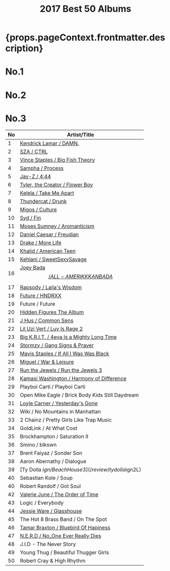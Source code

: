 ﻿---
title: 2017 Best 50 Albums
tabs: ['2020', '2019', '2018', '2017', '2016']
description: 2017 Black Music Best 50 Albums by planet.ky
keywords: '2017, album best 50, CD best 50, black music, Hip-Hop, Rap, Soul, R&B'
---


<h1> {props.pageContext.frontmatter.description} </h1>

<Row>
<Column colMd={2} colLg={3} noGutterMdLeft>
  <h1>No.1</h1>
  <Review1 />
</Column>
<Column colMd={2} colLg={3} noGutterMdLeft>
  <h1>No.2</h1>
  <Review2 /> 
</Column>
<Column colMd={2} colLg={3} noGutterMdLeft>
  <h1>No.3</h1>
  <Review3 /> 
</Column>
</Row>

| No  | Artist/Title                                                            | 
| --  | ----------------------------------------------------------------------- | 
| 1	  |[Kendrick Lamar / DAMN.](/review/kendricklamar5L)	                    |
| 2	  |[SZA / CTRL](/review/sza1L)	                                            |
| 3	  |[Vince Staples / Big Fish Theory](/review/vincestaples3L)	            |
| 4	  |[Sampha / Process](/review/sampha1L)	                                    |
| 5	  |[Jay-Z / 4:44](/review/jayz12L)	                                        |
| 6	  |[Tyler, the Creator / Flower Boy](/review/tyler3L)	                    |
| 7	  |[Kelela / Take Me Apart](/review/kelela2L)	                            |
| 8	  |[Thundercat / Drunk](/review/thundercat1L)	                            |
| 9	  |[Migos / Culture](/review/migos1)	                                    |
| 10  |[Syd / Fin](/review/syd1L)	                                            |
| 11  |[Moses Sumney / Aromanticism](/review/mosessumney1L)	                    |
| 12  |[Daniel Caesar / Freudian](/review/danielcaesar1L)	                    |
| 13  |[Drake / More Life](/review/drake7L)	                                    |
| 14  |[Khalid / American Teen](/review/khalid1L)	                            |
| 15  |[Kehlani / SweetSexySavage](/review/kehlani1L)	                        |
| 16  |[Joey Bada$$ / ALL-AMERIKKKAN BADA$$](/review/joeybadass2L)              |
| 17  |[Rapsody / Laila's Wisdom](/review/rapsody1L)	                        |
| 18  |[Future / HNDRXX	](/review/future4L)	                                    |
| 19  |	Future / Future						                                    |
| 20  |[Hidden Figures The Album](/review/hiddenfiguresL)	                    |
| 21  |[J Hus / Common Sens](/review/jhus1L)	                                |
| 22  |[Lil Uzi Vert / Luv Is Rage 2](/review/liluzivert1L)	                    |
| 23  |[Big K.R.I.T. / 4eva Is a Mighty Long Time](/review/bigkrit3L)	        |
| 24  |[Stormzy / Gang Signs & Prayer](/review/stormzy1L)	                    |
| 25  |[Mavis Staples / If All I Was Was Black](/review/mavisstaples4L)	        |
| 26  |[Miguel / War & Leisure](/review/miguel3L)	                            |
| 27  |[Run the Jewels / Run the Jewels 3](/review/runthejewels3L)              |
| 28  |[Kamasi Washington / Harmony of Difference](/review/kamasiwashington2L)  |
| 29  |	Playboi Carti / Playboi Carti						                    |
| 30  |	Open Mike Eagle / Brick Body Kids Still Daydream					    |
| 31  |[Loyle Carner / Yesterday's Gone](/review/loylecarner1L)	                |
| 32  |	Wiki / No Mountains in Manhattan						                |
| 33  |	2 Chainz / Pretty Girls Like Trap Music						            |
| 34  |	GoldLink / At What Cost						                            |
| 35  |	Brockhampton / Saturation II						                    |
| 36  |	Smino / blkswn						                                    |
| 37  |	Brent Faiyaz / Sonder Son						                        |
| 38  |	Aaron Abernathy / Dialogue						                        |
| 39  |[Ty Dolla $ign / Beach House 3](/review/tydolla$ign2L)	                |
| 40  |	Sebastian Kole / Soup						                            |
| 40  |	Robert Randolf / Got Soul						                        |
| 42  |[Valerie June / The Order of Time](/review/valeriejune1L)	            |
| 43  |	Logic / Everybody			                                            |
| 44  |[Jessie Ware / Glasshouse](/review/jessieware3L)	                        |
| 45  |	The Hot 8 Brass Band / On The Spot						                |
| 46  |[Tamar Braxton / Bluebird Of Hapiness](/review/tamarbraxton3L)	        |
| 47  |[N.E.R.D / No_One Ever Really Dies](/review/nerd3L)	                    |
| 48  |	J.I.D - The Never Story						                            |
| 49  |	Young Thug / Beautiful Thugger Girls						            |
| 50  |	Robert Cray & High Rhythm						                        | 